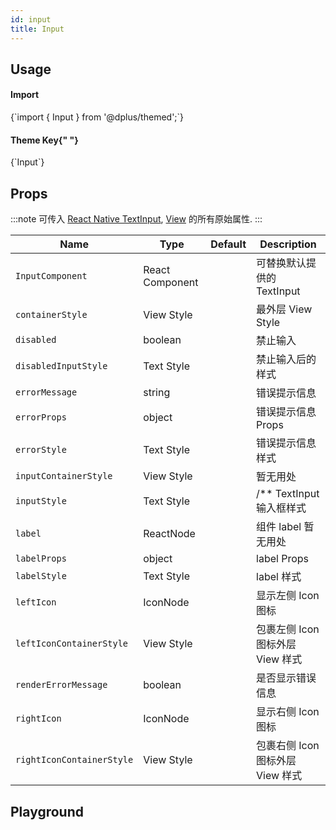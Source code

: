 ```yaml
---
id: input
title: Input
---
```



<IconsStyle />

## Usage

<div class="row inline-flex-center">
  <div class="col col--3">
    <h4>Import</h4>
  </div>
  <div class="col col--9">
    <CodeBlock>{`import { Input } from '@dplus/themed';`}</CodeBlock>
  </div>
  <div class="col col--3">
    <h4>
      Theme Key{" "}
      <a href="../customizing#using-themeprovider">
        <BiInfoCircle />
      </a>
    </h4>
  </div>
  <div class="col col--9">
    <CodeBlock>{`Input`}</CodeBlock>
  </div>
</div>

<Usage />

## Props

:::note
可传入 [React Native TextInput](https://reactnative.dev/docs/textinput#props), [View](https://reactnative.dev/docs/view#props) 的所有原始属性.
:::

<div class='table-responsive'>

| Name                      | Type            | Default | Description                      |
| ------------------------- | --------------- | ------- | -------------------------------- |
| `InputComponent`          | React Component |         | 可替换默认提供的 TextInput       |
| `containerStyle`          | View Style      |         | 最外层 View Style                |
| `disabled`                | boolean         |         | 禁止输入                         |
| `disabledInputStyle`      | Text Style      |         | 禁止输入后的样式                 |
| `errorMessage`            | string          |         | 错误提示信息                     |
| `errorProps`              | object          |         | 错误提示信息 Props               |
| `errorStyle`              | Text Style      |         | 错误提示信息样式                 |
| `inputContainerStyle`     | View Style      |         | 暂无用处                         |
| `inputStyle`              | Text Style      |         | /\*\* TextInput 输入框样式       |
| `label`                   | ReactNode       |         | 组件 label 暂无用处              |
| `labelProps`              | object          |         | label Props                      |
| `labelStyle`              | Text Style      |         | label 样式                       |
| `leftIcon`                | IconNode        |         | 显示左侧 Icon 图标               |
| `leftIconContainerStyle`  | View Style      |         | 包裹左侧 Icon 图标外层 View 样式 |
| `renderErrorMessage`      | boolean         |         | 是否显示错误信息                 |
| `rightIcon`               | IconNode        |         | 显示右侧 Icon 图标               |
| `rightIconContainerStyle` | View Style      |         | 包裹右侧 Icon 图标外层 View 样式 |

</div>

## Playground

<Play />
